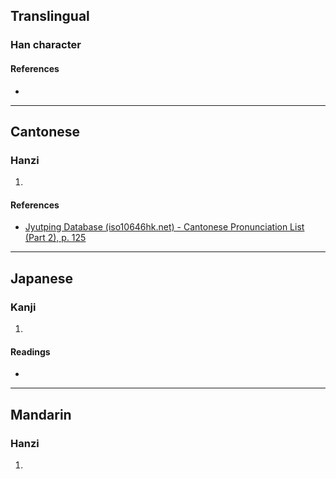 {{character info/new}}
==Translingual==

===Han character===
{{Han char|rn=75|rad=木|as=02|sn=6|four=|canj=DSH|ids=⿰木刀}}

====References====
* {{Han ref|kx=0510.090|dkj=14432|dj=0894.070|hdz=21156.050|uh=6737|ud=26423}}

----

==Cantonese==

===Hanzi===
{{yue-hanzi|jyut=[[dou1]]|y=dou1}}

# {{rfdef|yue|sort=木02}}

====References====
* [http://www.iso10646hk.net/jp/document/download.jsp Jyutping Database (iso10646hk.net) - Cantonese Pronunciation List (Part 2), p. 125]

----

==Japanese==

===Kanji===
{{ja-kanji|grade=|rs=木02}}

# {{rfdef|ja|sort=木02}}

====Readings====
* {{ja-readings
|goon=とう<たう
|kanon=とう<たう
|kun=}}

----

==Mandarin==

===Hanzi===
{{cmn-hanzi|pin=[[dāo]] ([[dao1]])|wg=tao<sup>1</sup>}}

# {{rfdef|cmn|sort=木02}}